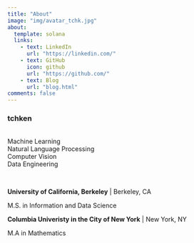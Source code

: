 ```yaml
---
title: "About"
image: "img/avatar_tchk.jpg"
about:
  template: solana
  links:
    - text: LinkedIn
      url: "https://linkedin.com/"
    - text: GitHub
      icon: github
      url: "https://github.com/"
    - text: Blog
      url: "blog.html"
comments: false
---
```


### tchken

<br>
Machine Learning\
Natural Language Processing\
Computer Vision\
Data Engineering
<br>

<br>

**University of California, Berkeley** | Berkeley, CA

M.S. in Information and Data Science

**Columbia Univeristy in the City of New York** | New York, NY

M.A in Mathematics


